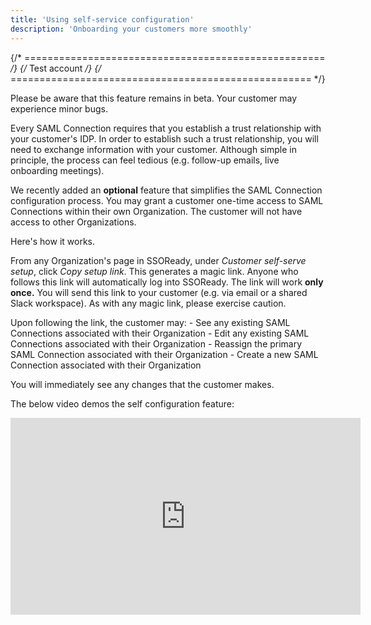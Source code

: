 ```yaml
---
title: 'Using self-service configuration'
description: 'Onboarding your customers more smoothly'
--- 
```


{/* ==================================================== */}
{/*                     Test account                     */}
{/* ==================================================== */}

<Note>
Please be aware that this feature remains in beta. Your customer may experience minor bugs. 
</Note>

Every SAML Connection requires that you establish a trust relationship with your customer's IDP. In order to establish such a trust relationship, you will need to exchange information with your customer. Although simple in principle, the process can feel tedious (e.g. follow-up emails, live onboarding meetings).  

We recently added an **optional** feature that simplifies the SAML Connection configuration process. You may grant a customer one-time access to SAML Connections within their own Organization. The customer will not have access to other Organizations.  

Here's how it works.

From any Organization's page in SSOReady, under *Customer self-serve setup*, click *Copy setup link*. This generates a magic link. Anyone who follows this link will automatically log into SSOReady. The link will work **only once.** You will send this link to your customer (e.g. via email or a shared Slack workspace). As with any magic link, please exercise caution. 

Upon following the link, the customer may:
    - See any existing SAML Connections associated with their Organization
    - Edit any existing SAML Connections associated with their Organization
    - Reassign the primary SAML Connection associated with their Organization
    - Create a new SAML Connection associated with their Organization

You will immediately see any changes that the customer makes.

The below video demos the self configuration feature:

<Frame>
<iframe width="560" height="315" src="https://www.youtube.com/embed/68XK4qq6C_U?si=-f_hg5oOTpp6DEbn" title="YouTube video player" frameborder="0" allow="accelerometer; autoplay; clipboard-write; encrypted-media; gyroscope; picture-in-picture; web-share" referrerpolicy="strict-origin-when-cross-origin" allowfullscreen></iframe>
</Frame>

